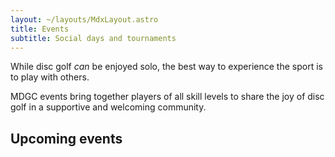 ```yaml
---
layout: ~/layouts/MdxLayout.astro
title: Events
subtitle: Social days and tournaments
---
```



<Prose>

While disc golf _can_ be enjoyed solo, the best way to experience the sport is to play with others.

MDGC events bring together players of all skill levels to share the joy of disc golf in a
supportive and welcoming community.

</Prose>

<Grid cols={2}>
	<LinkPanel
		href="/events/social"
		title="Social Days"
		description="Regular casual events, for players of all skill levels."
		icon="heroicons:heart"
	/>
	<LinkPanel
		href="/events/tournaments"
		title="Tournaments"
		description="Competitive events for players ready to test their skills."
		icon="heroicons:trophy"
	/>
</Grid>

<Prose>

## Upcoming events

</Prose>

<Calendar
	src="bdc29ccf8e5f2030e5e1cd2f442658c335a497f504a8e01db6a1b8ea5d43e7de@group.calendar.google.com"
	mode="AGENDA"
	height="500px"
/>
